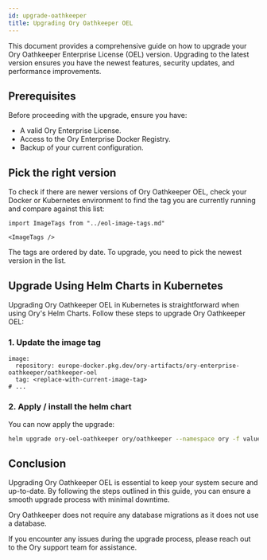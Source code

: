 ```yaml
---
id: upgrade-oathkeeper
title: Upgrading Ory Oathkeeper OEL
---
```


This document provides a comprehensive guide on how to upgrade your Ory Oathkeeper Enterprise License (OEL) version. Upgrading to
the latest version ensures you have the newest features, security updates, and performance improvements.

## Prerequisites

Before proceeding with the upgrade, ensure you have:

- A valid Ory Enterprise License.
- Access to the Ory Enterprise Docker Registry.
- Backup of your current configuration.

## Pick the right version

To check if there are newer versions of Ory Oathkeeper OEL, check your Docker or Kubernetes environment to find the tag you are
currently running and compare against this list:

```mdx-code-block
import ImageTags from "../eol-image-tags.md"

<ImageTags />
```

The tags are ordered by date. To upgrade, you need to pick the newest version in the list.

## Upgrade Using Helm Charts in Kubernetes

Upgrading Ory Oathkeeper OEL in Kubernetes is straightforward when using Ory's Helm Charts. Follow these steps to upgrade Ory
Oathkeeper OEL:

### 1. Update the image tag

```
image:
  repository: europe-docker.pkg.dev/ory-artifacts/ory-enterprise-oathkeeper/oathkeeper-oel
  tag: <replace-with-current-image-tag>
# ...
```

### 2. Apply / install the helm chart

You can now apply the upgrade:

```bash
helm upgrade ory-oel-oathkeeper ory/oathkeeper --namespace ory -f values.yaml
```

## Conclusion

Upgrading Ory Oathkeeper OEL is essential to keep your system secure and up-to-date. By following the steps outlined in this
guide, you can ensure a smooth upgrade process with minimal downtime.

Ory Oathkeeper does not require any database migrations as it does not use a database.

If you encounter any issues during the upgrade process, please reach out to the Ory support team for assistance.
